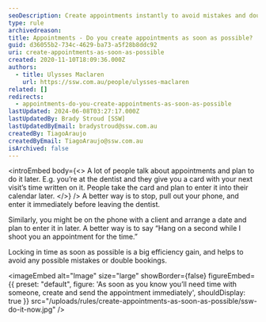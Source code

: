 ```yaml
---
seoDescription: Create appointments instantly to avoid mistakes and double bookings.
type: rule
archivedreason:
title: Appointments - Do you create appointments as soon as possible?
guid: d36055b2-734c-4629-ba73-a5f28b8ddc92
uri: create-appointments-as-soon-as-possible
created: 2020-11-10T18:09:36.000Z
authors:
  - title: Ulysses Maclaren
    url: https://ssw.com.au/people/ulysses-maclaren
related: []
redirects:
  - appointments-do-you-create-appointments-as-soon-as-possible
lastUpdated: 2024-06-08T03:27:17.000Z
lastUpdatedBy: Brady Stroud [SSW]
lastUpdatedByEmail: bradystroud@ssw.com.au
createdBy: TiagoAraujo
createdByEmail: TiagoAraujo@ssw.com.au
isArchived: false
---
```


<introEmbed
  body={<>
A lot of people talk about appointments and plan to do it later. E.g. you’re at the dentist and they give you a card with your next visit’s time written on it. People take the card and plan to enter it into their calendar later.
  </>}
/>
A better way is to stop, pull out your phone, and enter it immediately before leaving the dentist.

Similarly, you might be on the phone with a client and arrange a date and plan to enter it in later. A better way is to say “Hang on a second while I shoot you an appointment for the time.”

Locking in time as soon as possible is a big efficiency gain, and helps to avoid any possible mistakes or double bookings.


<imageEmbed
  alt="Image"
  size="large"
  showBorder={false}
  figureEmbed={{
    preset: "default",
    figure: 'As soon as you know you’ll need time with someone, create and send the appointment immediately',
    shouldDisplay: true
  }}
  src="/uploads/rules/create-appointments-as-soon-as-possible/ssw-do-it-now.jpg"
/>
